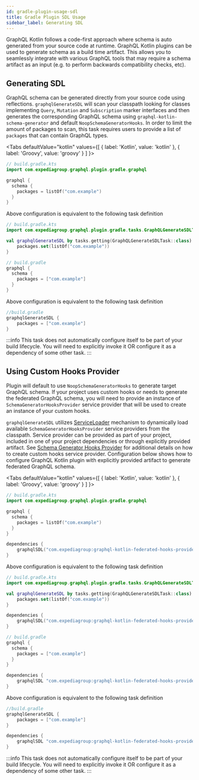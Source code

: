 ```yaml
---
id: gradle-plugin-usage-sdl
title: Gradle Plugin SDL Usage
sidebar_label: Generating SDL
---
```



GraphQL Kotlin follows a code-first approach where schema is auto generated from your source code at runtime. GraphQL Kotlin
plugins can be used to generate schema as a build time artifact. This allows you to seamlessly integrate with various
GraphQL tools that may require a schema artifact as an input (e.g. to perform backwards compatibility checks, etc).

## Generating SDL

GraphQL schema can be generated directly from your source code using reflections. `graphqlGenerateSDL` will scan your
classpath looking for classes implementing `Query`, `Mutation` and `Subscription` marker interfaces and then generates the
corresponding GraphQL schema using `graphql-kotlin-schema-generator` and default `NoopSchemaGeneratorHooks`. In order to
limit the amount of packages to scan, this task requires users to provide a list of `packages` that can contain GraphQL
types.

<Tabs
  defaultValue="kotlin"
  values={[
    { label: 'Kotlin', value: 'kotlin' },
    { label: 'Groovy', value: 'groovy' }
  ]
  }>

<TabItem value="kotlin">

```kotlin
// build.gradle.kts
import com.expediagroup.graphql.plugin.gradle.graphql

graphql {
  schema {
    packages = listOf("com.example")
  }
}
```

Above configuration is equivalent to the following task definition

```kotlin
// build.gradle.kts
import com.expediagroup.graphql.plugin.gradle.tasks.GraphQLGenerateSDLTask

val graphqlGenerateSDL by tasks.getting(GraphQLGenerateSDLTask::class) {
    packages.set(listOf("com.example"))
}
```

</TabItem>
<TabItem value="groovy">

```groovy
// build.gradle
graphql {
  schema {
    packages = ["com.example"]
  }
}
```

Above configuration is equivalent to the following task definition

```groovy
//build.gradle
graphqlGenerateSDL {
    packages = ["com.example"]
}
```

</TabItem>
</Tabs>

:::info
This task does not automatically configure itself to be part of your build lifecycle. You will need to explicitly
invoke it OR configure it as a dependency of some other task.
:::

## Using Custom Hooks Provider

Plugin will default to use `NoopSchemaGeneratorHooks` to generate target GraphQL schema. If your project uses custom hooks
or needs to generate the federated GraphQL schema, you will need to provide an instance of `SchemaGeneratorHooksProvider`
service provider that will be used to create an instance of your custom hooks.

`graphqlGenerateSDL` utilizes [ServiceLoader](https://docs.oracle.com/en/java/javase/11/docs/api/java.base/java/util/ServiceLoader.html)
mechanism to dynamically load available `SchemaGeneratorHooksProvider` service providers from the classpath. Service provider
can be provided as part of your project, included in one of your project dependencies or through explicitly provided artifact.
See [Schema Generator Hooks Provider](./hooks-provider.mdx) for additional details on how to create custom hooks service provider.
Configuration below shows how to configure GraphQL Kotlin plugin with explicitly provided artifact to generate federated
GraphQL schema.

<Tabs
  defaultValue="kotlin"
  values={[
    { label: 'Kotlin', value: 'kotlin' },
    { label: 'Groovy', value: 'groovy' }
  ]
  }>

<TabItem value="kotlin">

```kotlin
// build.gradle.kts
import com.expediagroup.graphql.plugin.gradle.graphql

graphql {
  schema {
    packages = listOf("com.example")
  }
}

dependencies {
    graphqlSDL("com.expediagroup:graphql-kotlin-federated-hooks-provider:$graphQLKotlinVersion")
}
```

Above configuration is equivalent to the following task definition

```kotlin
// build.gradle.kts
import com.expediagroup.graphql.plugin.gradle.tasks.GraphQLGenerateSDLTask

val graphqlGenerateSDL by tasks.getting(GraphQLGenerateSDLTask::class) {
    packages.set(listOf("com.example"))
}

dependencies {
    graphqlSDL("com.expediagroup:graphql-kotlin-federated-hooks-provider:$graphQLKotlinVersion")
}
```

</TabItem>
<TabItem value="groovy">

```groovy
// build.gradle
graphql {
  schema {
    packages = ["com.example"]
  }
}

dependencies {
    graphqlSDL "com.expediagroup:graphql-kotlin-federated-hooks-provider:$DEFAULT_PLUGIN_VERSION"
}
```

Above configuration is equivalent to the following task definition

```groovy
//build.gradle
graphqlGenerateSDL {
    packages = ["com.example"]
}

dependencies {
    graphqlSDL "com.expediagroup:graphql-kotlin-federated-hooks-provider:$DEFAULT_PLUGIN_VERSION"
}
```

</TabItem>
</Tabs>

:::info
This task does not automatically configure itself to be part of your build lifecycle. You will need to explicitly
invoke it OR configure it as a dependency of some other task.
:::

